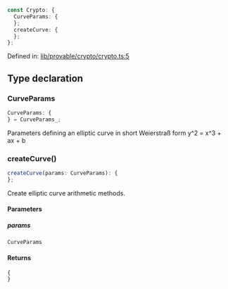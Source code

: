 ```ts
const Crypto: {
  CurveParams: {
  };
  createCurve: {
  };
};
```

Defined in: [lib/provable/crypto/crypto.ts:5](https://github.com/o1-labs/o1js/blob/fca908c243ee8e908efacaf73a882d48759e675a/src/lib/provable/crypto/crypto.ts#L5)

## Type declaration

### CurveParams

```ts
CurveParams: {
} = CurveParams_;
```

Parameters defining an elliptic curve in short Weierstraß form
y^2 = x^3 + ax + b

### createCurve()

```ts
createCurve(params: CurveParams): {
};
```

Create elliptic curve arithmetic methods.

#### Parameters

##### params

`CurveParams`

#### Returns

```ts
{
}
```
